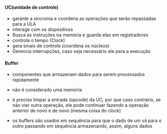






#### UC(unidade de controle)

-   garante a sincronia e coordena as operações que serão repassadas
    para a ULA
-   interage com os dispositivos
-   Busca as instruções na memória e guarda elas em registradores
-   controla o tempo (Clock)
-   gera sinais de controle (coordena os núcleos)
-   Gerencia interrupções, caso seja necessário ele para a execução

#### Buffer

-   componentes que armazenam dados para serem processados rapidamente
-   não é considerado uma memória








-   é preciso limpar a entrada (opcode) da UC, por que caso contrário,
    se não vier outra operação, ele pode continuar fazendo a operação
    anterior de novo e de novo (mesma coisa do clock)
-   os buffers são usados em sequência para que o dado de um vá para o
    outro passando em sequência armazenando, assim, alguns dados



